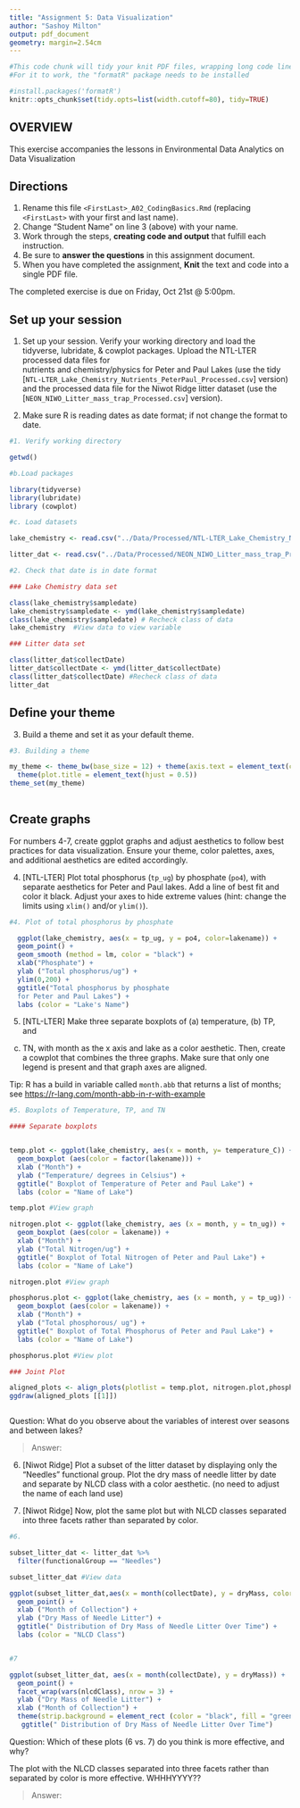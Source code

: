 ```yaml
---
title: "Assignment 5: Data Visualization"
author: "Sashoy Milton"
output: pdf_document
geometry: margin=2.54cm
---
```


```r
#This code chunk will tidy your knit PDF files, wrapping long code lines
#For it to work, the "formatR" package needs to be installed

#install.packages('formatR')
knitr::opts_chunk$set(tidy.opts=list(width.cutoff=80), tidy=TRUE)
```

## OVERVIEW

This exercise accompanies the lessons in Environmental Data Analytics on Data Visualization 

## Directions
1. Rename this file `<FirstLast>_A02_CodingBasics.Rmd` (replacing `<FirstLast>` with your first and last name).
2. Change "Student Name" on line 3 (above) with your name.
3. Work through the steps, **creating code and output** that fulfill each instruction.
4. Be sure to **answer the questions** in this assignment document.
5. When you have completed the assignment, **Knit** the text and code into a single PDF file.

The completed exercise is due on Friday, Oct 21st @ 5:00pm.



## Set up your session 

1. Set up your session. Verify your working directory and load the tidyverse, 
lubridate, & cowplot packages. Upload the NTL-LTER processed data files for  
nutrients and chemistry/physics for Peter and Paul Lakes (use the tidy 
[`NTL-LTER_Lake_Chemistry_Nutrients_PeterPaul_Processed.csv`] version) and 
the processed data file for the Niwot Ridge litter dataset (use the
[`NEON_NIWO_Litter_mass_trap_Processed.csv`] version). 

2. Make sure R is reading dates as date format; if not change the format to date.

```r

#1. Verify working directory

getwd()

#b.Load packages

library(tidyverse)
library(lubridate)
library (cowplot)

#c. Load datasets

lake_chemistry <- read.csv("../Data/Processed/NTL-LTER_Lake_Chemistry_Nutrients_PeterPaul_Processed.csv", stringsAsFactors = TRUE)

litter_dat <- read.csv("../Data/Processed/NEON_NIWO_Litter_mass_trap_Processed.csv", stringsAsFactors = TRUE)

#2. Check that date is in date format

### Lake Chemistry data set

class(lake_chemistry$sampledate)
lake_chemistry$sampledate <- ymd(lake_chemistry$sampledate)
class(lake_chemistry$sampledate) # Recheck class of data
lake_chemistry  #View data to view variable

### Litter data set

class(litter_dat$collectDate)
litter_dat$collectDate <- ymd(litter_dat$collectDate)
class(litter_dat$collectDate) #Recheck class of data
litter_dat

```
## Define your theme

3. Build a theme and set it as your default theme.

```r

#3. Building a theme

my_theme <- theme_bw(base_size = 12) + theme(axis.text = element_text(color = "black"), legend.position = "top", legend.justification = "center") +
  theme(plot.title = element_text(hjust = 0.5))
theme_set(my_theme)
  
```

## Create graphs

For numbers 4-7, create ggplot graphs and adjust aesthetics to follow best 
practices for data visualization. Ensure your theme, color palettes, axes, 
and additional aesthetics are edited accordingly.

4. [NTL-LTER] Plot total phosphorus (`tp_ug`) by phosphate (`po4`), with 
separate aesthetics for Peter and Paul lakes. Add a line of best fit and 
color it black. Adjust your axes to hide extreme values (hint: change the 
limits using `xlim()` and/or `ylim()`).

```r

#4. Plot of total phosphorus by phosphate

  ggplot(lake_chemistry, aes(x = tp_ug, y = po4, color=lakename)) +
  geom_point() +
  geom_smooth (method = lm, color = "black") +
  xlab("Phosphate") +
  ylab ("Total phosphorus/ug") +
  ylim(0,200) + 
  ggtitle("Total phosphorus by phosphate 
  for Peter and Paul Lakes") +
  labs (color = "Lake's Name")

```


5. [NTL-LTER] Make three separate boxplots of (a) temperature, (b) TP, and 
(c) TN, with month as the x axis and lake as a color aesthetic. Then, create 
a cowplot that combines the three graphs. Make sure that only one legend is 
present and that graph axes are aligned. 

Tip: R has a build in variable called `month.abb` that returns a list of months;
see <https://r-lang.com/month-abb-in-r-with-example>

```r
#5. Boxplots of Temperature, TP, and TN

#### Separate boxplots


temp.plot <- ggplot(lake_chemistry, aes(x = month, y= temperature_C)) +
  geom_boxplot (aes(color = factor(lakename))) +
  xlab ("Month") +
  ylab ("Temperature/ degrees in Celsius") +
  ggtitle(" Boxplot of Temperature of Peter and Paul Lake") +
  labs (color = "Name of Lake")

temp.plot #View graph

nitrogen.plot <- ggplot(lake_chemistry, aes (x = month, y = tn_ug)) +
  geom_boxplot (aes(color = lakename)) +
  xlab ("Month") +
  ylab ("Total Nitrogen/ug") +
  ggtitle(" Boxplot of Total Nitrogen of Peter and Paul Lake") +
  labs (color = "Name of Lake")

nitrogen.plot #View graph

phosphorus.plot <- ggplot(lake_chemistry, aes (x = month, y = tp_ug)) +
  geom_boxplot (aes(color = lakename)) +
  xlab ("Month") +
  ylab ("Total phosphorous/ ug") +
  ggtitle(" Boxplot of Total Phosphorus of Peter and Paul Lake") +
  labs (color = "Name of Lake")

phosphorus.plot #View plot

### Joint Plot

aligned_plots <- align_plots(plotlist = temp.plot, nitrogen.plot,phosphorus.plot, align = "vh", axis = "tblr")
ggdraw(aligned_plots [[1]])



```

Question: What do you observe about the variables of interest over seasons 
and between lakes? 

> Answer: 

6. [Niwot Ridge] Plot a subset of the litter dataset by displaying only the 
"Needles" functional group. Plot the dry mass of needle litter by date and 
separate by NLCD class with a color aesthetic. (no need to adjust the name 
of each land use)

7. [Niwot Ridge] Now, plot the same plot but with NLCD classes separated into 
three facets rather than separated by color. 

```r

#6. 

subset_litter_dat <- litter_dat %>%
  filter(functionalGroup == "Needles") 

subset_litter_dat #View data

ggplot(subset_litter_dat,aes(x = month(collectDate), y = dryMass, color = nlcdClass)) +
  geom_point() +
  xlab ("Month of Collection") +
  ylab ("Dry Mass of Needle Litter") +
  ggtitle(" Distribution of Dry Mass of Needle Litter Over Time") +
  labs (color = "NLCD Class")


#7

ggplot(subset_litter_dat, aes(x = month(collectDate), y = dryMass)) +
  geom_point() +
  facet_wrap(vars(nlcdClass), nrow = 3) +
  ylab ("Dry Mass of Needle Litter") +
  xlab ("Month of Collection") +
  theme(strip.background = element_rect (color = "black", fill = "green")) +
   ggtitle(" Distribution of Dry Mass of Needle Litter Over Time")


```
Question: Which of these plots (6 vs. 7) do you think is more effective, and why? 

The plot with the NLCD classes separated into three facets rather than separated by color is more effective. WHHHYYYY??

> Answer: